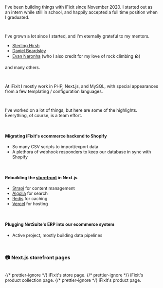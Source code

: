 
I've been building things with iFixit since November 2020. I started out as an
intern while still in school, and happily accepted a full time position when I
graduated.

<br />

I've grown a lot since I started, and I'm eternally grateful to my mentors.

-  [Sterling Hirsh](https://github.com/sterlinghirsh)
-  [Daniel Beardsley](https://github.com/danielbeardsley)
-  [Evan Naronha](https://github.com/evannoronha) (who I also credit for my love of rock climbing 🪨)

and many others.

<br />

At iFixit I mostly work in PHP, Next.js, and MySQL, with special appearances
from a few templating / configuration languages.

<br />

I've worked on a lot of things, but here are some of the highlights. Everything,
of course, is a team effort.

<br />

#### Migrating iFixit's ecommerce backend to Shopify

-  So many CSV scripts to import/export data
-  A plethora of webhook responders to keep our database in sync with Shopify

<br />

#### Rebuilding the [storefront](https://www.ifixit.com/Store) in Next.js

-  [Strapi](https://strapi.io/) for content management
-  [Algolia](https://www.algolia.com/doc/guides/building-search-ui/what-is-instantsearch/js/) for search
-  [Redis](https://redis.io/) for caching
-  [Vercel](https://vercel.com/) for hosting

<br />

#### Plugging NetSuite's ERP into our ecommerce system

-  Active project, mostly building data pipelines

<br />

### 📷️ Next.js storefront pages

<br />

<div className="flex flex-col items-center space-y-8">
   <CaptionedImage
      src={IFixitStorePage}
      alt="iFixit's store page."
      width="1024"
      priority
   >
      {/* prettier-ignore */}
      <CaptionText>iFixit's <ExternalLink href="https://www.ifixit.com/Store">store page.</ExternalLink></CaptionText>
   </CaptionedImage>
   <CaptionedImage
      src={IFixitCollectionPage}
      alt="iFixit's product collection page."
      width="1024"
   >
      {/* prettier-ignore */}
      <CaptionText>iFixit's <ExternalLink href="https://www.ifixit.com/Parts">product collection page.</ExternalLink></CaptionText>
   </CaptionedImage>
   <CaptionedImage
      src={IFixitProductPage}
      alt="iFixit's product page."
      width="1024"
   >
      {/* prettier-ignore */}
      <CaptionText>iFixit's <ExternalLink href="https://www.ifixit.com/products/essential-electronics-toolkit">product page.</ExternalLink></CaptionText>
   </CaptionedImage>
</div>
